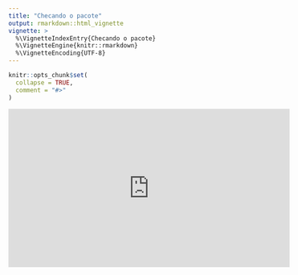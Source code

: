 ```yaml
---
title: "Checando o pacote"
output: rmarkdown::html_vignette
vignette: >
  %\VignetteIndexEntry{Checando o pacote}
  %\VignetteEngine{knitr::rmarkdown}
  %\VignetteEncoding{UTF-8}
---
```


```r
knitr::opts_chunk$set(
  collapse = TRUE,
  comment = "#>"
)
```
<p align="center">
<iframe width="560" height="315" src="https://www.youtube.com/embed/pv98iNiOgqg" frameborder="0" allow="accelerometer; autoplay; clipboard-write; encrypted-media; gyroscope; picture-in-picture" allowfullscreen></iframe>
</p>
